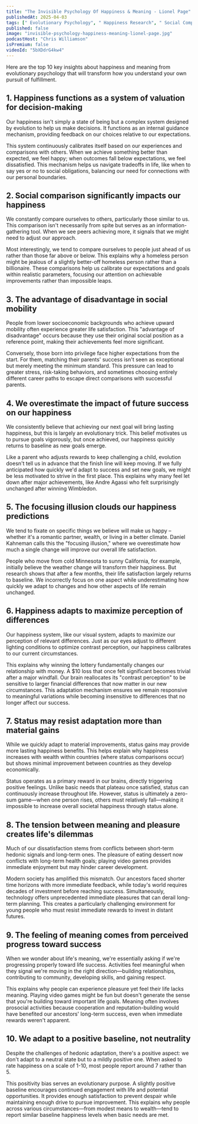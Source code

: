 ```yaml
---
title: "The Invisible Psychology Of Happiness & Meaning - Lionel Page"
publishedAt: 2025-04-03
tags: [" Evolutionary Psychology", " Happiness Research", " Social Comparison"]
published: false
image: "invisible-psychology-happiness-meaning-lionel-page.jpg"
podcastHost: "Chris Williamson"
isPremium: false
videoId: "5bXDdrG4kw4"
---
```



<PodcastSummaryPageLayout frontmatter={frontmatter}>

Here are the top 10 key insights about happiness and meaning from evolutionary psychology that will transform how you understand your own pursuit of fulfillment.

## 1. Happiness functions as a system of valuation for decision-making

Our happiness isn't simply a state of being but a complex system designed by evolution to help us make decisions. It functions as an internal guidance mechanism, providing feedback on our choices relative to our expectations.

This system continuously calibrates itself based on our experiences and comparisons with others. When we achieve something better than expected, we feel happy; when outcomes fall below expectations, we feel dissatisfied. This mechanism helps us navigate tradeoffs in life, like when to say yes or no to social obligations, balancing our need for connections with our personal boundaries.

## 2. Social comparison significantly impacts our happiness

We constantly compare ourselves to others, particularly those similar to us. This comparison isn't necessarily from spite but serves as an information-gathering tool. When we see peers achieving more, it signals that we might need to adjust our approach.

Most interestingly, we tend to compare ourselves to people just ahead of us rather than those far above or below. This explains why a homeless person might be jealous of a slightly better-off homeless person rather than a billionaire. These comparisons help us calibrate our expectations and goals within realistic parameters, focusing our attention on achievable improvements rather than impossible leaps.

## 3. The advantage of disadvantage in social mobility

People from lower socioeconomic backgrounds who achieve upward mobility often experience greater life satisfaction. This "advantage of disadvantage" occurs because they use their original social position as a reference point, making their achievements feel more significant.

Conversely, those born into privilege face higher expectations from the start. For them, matching their parents' success isn't seen as exceptional but merely meeting the minimum standard. This pressure can lead to greater stress, risk-taking behaviors, and sometimes choosing entirely different career paths to escape direct comparisons with successful parents.

## 4. We overestimate the impact of future success on our happiness

We consistently believe that achieving our next goal will bring lasting happiness, but this is largely an evolutionary trick. This belief motivates us to pursue goals vigorously, but once achieved, our happiness quickly returns to baseline as new goals emerge.

Like a parent who adjusts rewards to keep challenging a child, evolution doesn't tell us in advance that the finish line will keep moving. If we fully anticipated how quickly we'd adapt to success and set new goals, we might be less motivated to strive in the first place. This explains why many feel let down after major achievements, like Andre Agassi who felt surprisingly unchanged after winning Wimbledon.

## 5. The focusing illusion clouds our happiness predictions

We tend to fixate on specific things we believe will make us happy – whether it's a romantic partner, wealth, or living in a better climate. Daniel Kahneman calls this the "focusing illusion," where we overestimate how much a single change will improve our overall life satisfaction.

People who move from cold Minnesota to sunny California, for example, initially believe the weather change will transform their happiness. But research shows that after a few months, their life satisfaction largely returns to baseline. We incorrectly focus on one aspect while underestimating how quickly we adapt to changes and how other aspects of life remain unchanged.

## 6. Happiness adapts to maximize perception of differences

Our happiness system, like our visual system, adapts to maximize our perception of relevant differences. Just as our eyes adjust to different lighting conditions to optimize contrast perception, our happiness calibrates to our current circumstances.

This explains why winning the lottery fundamentally changes our relationship with money. A $10 loss that once felt significant becomes trivial after a major windfall. Our brain reallocates its "contrast perception" to be sensitive to larger financial differences that now matter in our new circumstances. This adaptation mechanism ensures we remain responsive to meaningful variations while becoming insensitive to differences that no longer affect our success.

## 7. Status may resist adaptation more than material gains

While we quickly adapt to material improvements, status gains may provide more lasting happiness benefits. This helps explain why happiness increases with wealth within countries (where status comparisons occur) but shows minimal improvement between countries as they develop economically.

Status operates as a primary reward in our brains, directly triggering positive feelings. Unlike basic needs that plateau once satisfied, status can continuously increase throughout life. However, status is ultimately a zero-sum game—when one person rises, others must relatively fall—making it impossible to increase overall societal happiness through status alone.

## 8. The tension between meaning and pleasure creates life's dilemmas

Much of our dissatisfaction stems from conflicts between short-term hedonic signals and long-term ones. The pleasure of eating dessert now conflicts with long-term health goals; playing video games provides immediate enjoyment but may hinder career development.

Modern society has amplified this mismatch. Our ancestors faced shorter time horizons with more immediate feedback, while today's world requires decades of investment before reaching success. Simultaneously, technology offers unprecedented immediate pleasures that can derail long-term planning. This creates a particularly challenging environment for young people who must resist immediate rewards to invest in distant futures.

## 9. The feeling of meaning comes from perceived progress toward success

When we wonder about life's meaning, we're essentially asking if we're progressing properly toward life success. Activities feel meaningful when they signal we're moving in the right direction—building relationships, contributing to community, developing skills, and gaining respect.

This explains why people can experience pleasure yet feel their life lacks meaning. Playing video games might be fun but doesn't generate the sense that you're building toward important life goals. Meaning often involves prosocial activities because cooperation and reputation-building would have benefited our ancestors' long-term success, even when immediate rewards weren't apparent.

## 10. We adapt to a positive baseline, not neutrality

Despite the challenges of hedonic adaptation, there's a positive aspect: we don't adapt to a neutral state but to a mildly positive one. When asked to rate happiness on a scale of 1-10, most people report around 7 rather than 5.

This positivity bias serves an evolutionary purpose. A slightly positive baseline encourages continued engagement with life and potential opportunities. It provides enough satisfaction to prevent despair while maintaining enough drive to pursue improvement. This explains why people across various circumstances—from modest means to wealth—tend to report similar baseline happiness levels when basic needs are met.

</PodcastSummaryPageLayout>
